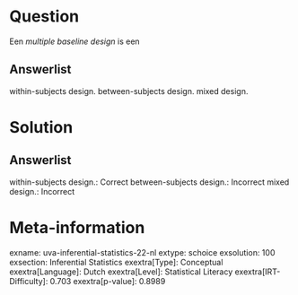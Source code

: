 Question
========

Een *multiple baseline design* is een

Answerlist
----------

within-subjects design.
between-subjects design.
mixed design.

Solution
========

Answerlist
----------

within-subjects design.: Correct
between-subjects design.: Incorrect
mixed design.: Incorrect

Meta-information
================
exname: uva-inferential-statistics-22-nl
extype: schoice
exsolution: 100
exsection: Inferential Statistics
exextra[Type]: Conceptual
exextra[Language]: Dutch
exextra[Level]: Statistical Literacy
exextra[IRT-Difficulty]: 0.703
exextra[p-value]: 0.8989
